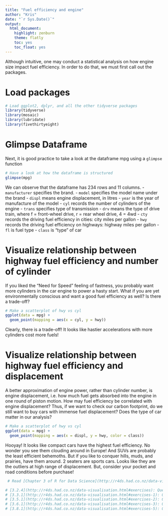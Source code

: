 ```yaml
---
title: "Fuel efficiency and engine"
author: "Kris"
date: "`r Sys.Date()`"
output:
  html_document:
    highlight: zenburn
    theme: flatly
    toc: yes
    toc_float: yes
---
```


Although intuitive, one may conduct a statistical analysis on how engine size impact fuel efficiency. In order to do that, we must first call out the packages.

# Load packages
```r
# Load ggplot2, dplyr, and all the other tidyverse packages
library(tidyverse)  
library(mosaic)
library(lubridate)
library(fivethirtyeight)
```

# Glimpse Dataframe
Next, it is good practice to take a look at the dataframe mpg using a `glimpse` function

```r
# Have a look at how the dataframe is structured
glimpse(mpg)
```

We can observe that the dataframe has 234 rows and 11 columns.
- `manufacturer` specifies the brand.
- `model` specifies the model name under the brand
- `displ` means engine displacement, in litres
- `year` is the year of manufacture of the model
- `cyl` records the number of cylinders of the engine
- `trans` specifies type of transmission
- `drv` means the type of drive train, where f = front-wheel drive, r = rear wheel drive, 4 = 4wd
- `cty` records the driving fuel efficiency in cities: city miles per gallon
- `hwy` records the driving fuel efficiency on highways: highway miles per gallon
- `fl` is fuel type
- `class` is "type" of car

# Visualize relationship between highway fuel efficiency and number of cylinder 
If you liked the "Need for Speed" feeling of fastness, you probably want more cylinders in the car engine to power a hasty start. What if you are yet environmentally conscious and want a good fuel efficiency as well? Is there a trade-off?

```r
# Make a scatterplot of hwy vs cyl
ggplot(data = mpg) + 
  geom_point(mapping = aes(x = cyl, y = hwy))
```

Clearly, there is a trade-off! It looks like hastier accelerations with more cylinders cost more fuels!

# Visualize relationship between highway fuel efficiency and displacement
A better approximation of engine power, rather than cylinder number, is engine displacement, i.e. how much fuel gets absorbed into the engine in one round of piston motion. How may fuel efficiency be correlated with engine displacement? Thus, if we want to check our carbon footprint, do we still want to buy cars with immense fuel displacement? Does the type of car matter in our analysis?

```r
# Make a scatterplot of hwy vs cyl
ggplot(data = mpg) + 
  geom_point(mapping = aes(x = displ, y = hwy, color = class))
```

Hooyay! It looks like compact cars have the highest fuel efficiency. No wonder you see them clouding around in Europe! And SUVs are probably the least efficient behemoths. But if you like to conquer hills, muds, and prairies, have them around. 2 seaters are sports cars. Looks like they are the outliers at high range of displacement. But, consider your pocket and road conditions before purchase!

```r
 # Read [Chapter 3 of R for Data Science](http://r4ds.had.co.nz/data-visualisation.html) and complete the following exercises:

# [3.2.4](http://r4ds.had.co.nz/data-visualisation.html#exercises): Questions 1–5
# [3.3.1](http://r4ds.had.co.nz/data-visualisation.html#exercises-1): Questions 1–5
# [3.5.1](http://r4ds.had.co.nz/data-visualisation.html#exercises-2): Questions 1–4
# [3.6.1](http://r4ds.had.co.nz/data-visualisation.html#exercises-3): Questions 1–5
# [3.8.1](http://r4ds.had.co.nz/data-visualisation.html#exercises-5): Questions 1 and 2
```



